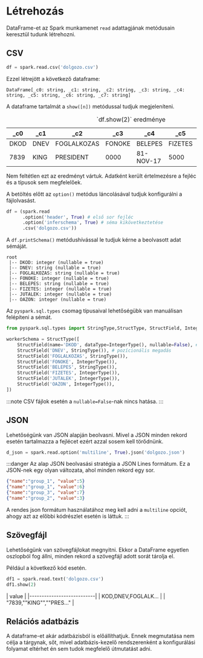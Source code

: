 # Létrehozás
DataFrame-et az Spark munkamenet `read` adattagjának metódusain keresztül tudunk létrehozni.

## CSV
```python
df = spark.read.csv('dolgozo.csv')
```
Ezzel létrejött a következő dataframe:

```
DataFrame[_c0: string, _c1: string, _c2: string, _c3: string, _c4: string, _c5: string, _c6: string, _c7: string]
```

A dataframe tartalmát a `show([n])` metódussal tudjuk megjeleníteni.

<div className='show-table'>
<table>
    <thead>
    <tr>
        <th>_c0</th>
        <th>_c1</th>
        <th>_c2</th>
        <th>_c3</th>
        <th>_c4</th>
        <th>_c5</th>
        <th>_c6</th>
        <th>_c7</th>
    </tr>
    </thead>
    <tbody>
    <tr>
        <td>DKOD</td>
        <td>DNEV</td>
        <td>FOGLALKOZAS</td>
        <td>FONOKE</td>
        <td>BELEPES</td>
        <td>FIZETES</td>
        <td>JUTALEK</td>
        <td>OAZON</td>
    </tr>
    <tr>
        <td>7839</td>
        <td>KING</td>
        <td>PRESIDENT</td>
        <td>0000</td>
        <td>81-NOV-17</td>
        <td>5000</td>
        <td>0</td>
        <td>10</td>
    </tr>
    </tbody>
    <caption>`df.show(2)` eredménye</caption>
</table>
</div>

Nem feltétlen ezt az eredményt vártuk. Adatként került értelmezésre a fejléc és a típusok sem megfelelőek.

A betöltés előtt az `option()` metódus láncolásával tudjuk konfigurálni a fájlolvasást.

```py
df = (spark.read
      .option('header', True) # első sor fejléc
      .option('inferschema', True) # séma kikövetkeztetése
      .csv('dolgozo.csv'))
```

A `df.printSchema()` metódushívással le tudjuk kérne a beolvasott adat sémáját.

```
root
 |-- DKOD: integer (nullable = true)
 |-- DNEV: string (nullable = true)
 |-- FOGLALKOZAS: string (nullable = true)
 |-- FONOKE: integer (nullable = true)
 |-- BELEPES: string (nullable = true)
 |-- FIZETES: integer (nullable = true)
 |-- JUTALEK: integer (nullable = true)
 |-- OAZON: integer (nullable = true)
```

Az `pyspark.sql.types` csomag típusaival lehetőségübk van manuálisan felépíteni a sémát.

```py
from pyspark.sql.types import StringType,StructType, StructField, IntegerType

workerSchema = StructType([
    StructField(name='DKOD', dataType=IntegerType(), nullable=False), # keyword megadás
    StructField('DNEV', StringType()), # pozícionális megadás
    StructField('FOGLALKOZAS', StringType()),
    StructField('FONOKE', IntegerType()),
    StructField('BELEPES', StringType()),
    StructField('FIZETES', IntegerType()),
    StructField('JUTALEK', IntegerType()),
    StructField('OAZON', IntegerType()),
])
```

:::note
CSV fájlok esetén a `nullable=False`-nak nincs hatása.
:::

## JSON
Lehetőségünk van JSON alapján beolvasni. Mivel a JSON minden rekord esetén tartalmazza a fejlécet ezért azzal sosem kell
törődnünk.

```py
d_json = spark.read.option('multiline', True).json('dolgozo.json')
```

:::danger
Az alap JSON beolvasási stratégia a JSON Lines formátum. Ez a JSON-nek egy olyan változata, ahol minden rekord egy sor.

```json lines
{"name":"group_1", "value":5}
{"name":"group_1", "value":6}
{"name":"group_3", "value":7}
{"name":"group_2", "value":3}
```

A rendes json formátum használatához meg kell adni a `multiline` opciót, ahogy azt az előbbi kódrészlet esetén is
láttuk.
:::

## Szövegfájl

Lehetőségünk van szövegfájlokat megnyitni. Ekkor a DataFrame egyetlen oszlopból fog állni, minden rekord a szövegfájl
adott sorát tárolja el.

Például a következő kód esetén.
```py
df1 = spark.read.text('dolgozo.csv')
df1.show(2)
```

<div className='show-table'>
    | value                     |
    |---------------------------|
    | KOD,DNEV,FOGLALK...       |
    | "7839,""KING"",""PRES..." |
</div>

## Relációs adatbázis

A dataframe-et akár adatbázisból is előállíthatjuk. Ennek megmutatása nem célja a tárgynak, sőt, mivel adatbázis-kezelő
rendszerenként a konfigurálási folyamat eltérhet én sem tudok megfelelő útmutatást adni.
